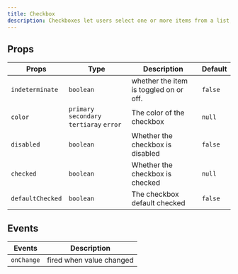 ---
title: Checkbox
description: Checkboxes let users select one or more items from a list, or turn an item on or off
---

## Props

| Props            | Type                                      | Description                            | Default |
| ---------------- | ----------------------------------------- | -------------------------------------- | ------- |
| `indeterminate`  | `boolean`                                 | whether the item is toggled on or off. | `false` |
| `color`          | `primary` `secondary` `tertiaray` `error` | The color of the checkbox              | `null`  |
| `disabled`       | `boolean`                                 | Whether the checkbox is disabled       | `false` |
| `checked`        | `boolean`                                 | Whether the checkbox is checked        | `null`  |
| `defaultChecked` | `boolean`                                 | The checkbox default checked           | `false` |

## Events

| Events     | Description              |
| ---------- | ------------------------ |
| `onChange` | fired when value changed |
